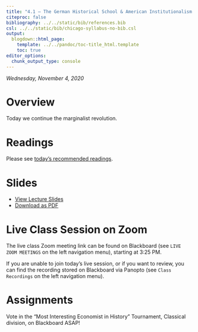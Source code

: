 ```yaml
---
title: "4.1 — The German Historical School & American Institutionalism — Class Notes"
citeproc: false
bibliography: ../../static/bib/references.bib
csl: ../../static/bib/chicago-syllabus-no-bib.csl
output:
  blogdown::html_page:
    template: ../../pandoc/toc-title_html.template
    toc: true
editor_options: 
  chunk_output_type: console
---
```


*Wednesday, November 4, 2020*

# Overview

Today we continue the marginalist revolution.

# Readings

Please see [today's recommended readings](/reading/4.1-reading).

# Slides

- [<i class="fas fa-chalkboard-teacher"></i> View Lecture Slides](/slides/4.1-slides.html)
- [<i class="fas fa-file-pdf"></i> Download as PDF](/slides/4.1-slides.pdf)

# Live Class Session on Zoom

The live class <i class="fas fa-video"></i> Zoom meeting link can be found on Blackboard (see `LIVE ZOOM MEETINGS` on the left navigation menu), starting at 3:25 PM.

If you are unable to join today's live session, or if you want to review, you can find the recording stored on Blackboard via Panopto (see `Class Recordings` on the left navigation menu).

# Assignments

Vote in the “Most Interesting Economist in History” Tournament, Classical division, on Blackboard ASAP!
